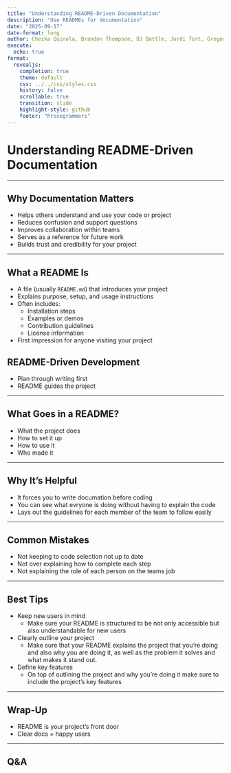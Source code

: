 ```yaml
---
title: "Understanding README-Driven Documentation"
description: "Use READMEs for documentation"
date: "2025-09-17"
date-format: long
author: Chezka Quinola, Brandon Thompson, DJ Battle, Jordi Tort, Gregory M. Kapfhammer
execute:
  echo: true
format:
  revealjs:
    completion: true
    theme: default
    css: ../../css/styles.css
    history: false
    scrollable: true
    transition: slide
    highlight-style: github
    footer: "Prosegrammers"
---
```


<!--chezka-->
# Understanding README-Driven Documentation

---

## Why Documentation Matters
- Helps others understand and use your code or project
- Reduces confusion and support questions
- Improves collaboration within teams
- Serves as a reference for future work
- Builds trust and credibility for your project

---

## What a README Is
- A file (usually `README.md`) that introduces your project
- Explains purpose, setup, and usage instructions
- Often includes:
  - Installation steps
  - Examples or demos
  - Contribution guidelines
  - License information
- First impression for anyone visiting your project


<!--jordi-->
## README-Driven Development
- Plan through writing first  
- README guides the project  

---

<!--jordi-->
## What Goes in a README?
- What the project does  
- How to set it up  
- How to use it  
- Who made it  

---

<!--DJ-->
## Why It’s Helpful
- It forces you to write documation before coding 
- You can see what evryone is doing without having to explain the code
- Lays out the guidelines for each member of the team to follow easily

---

<!--DJ-->
## Common Mistakes
- Not keeping to code selection not up to date
-  Not over explaining how to complete each step
- Not explaining the role of each person on the teams job

---

<!--brandon-->
## Best Tips
- Keep new users in mind
  - Make sure your README is structured to be not only accessible but also understandable for new users
- Clearly outline your project
  - Make sure that your README explains the project that you're doing and also why you are doing it, as well as the problem it solves and what makes it stand out.
- Define key features
  - On top of outlining the project and why you're doing it make sure to include the project's key features

---

<!--brandon-->
## Wrap-Up
- README is your project’s front door  
- Clear docs = happy users  

---

## Q&A
